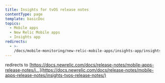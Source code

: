 ```yaml
---
title: Insights for tvOS release notes
contentType: page
template: basicDoc
topics:
  - Mobile apps
  - New Relic Mobile apps
  - Insights app
redirects:
  - >-
    /docs/mobile-monitoring/new-relic-mobile-apps/insights-app/insights-tvos-release-notes/
---
```


redirects to [https://docs.newrelic.com/docs/release-notes/mobile-apps-release-notes/i...](https://docs.newrelic.com/docs/release-notes/mobile-apps-release-notes/insights-tvos-release-notes/)
